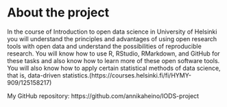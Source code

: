 
# About the project

In the course of Introduction to open data science in University of Helsinki you will understand the principles and advantages of using open research tools with open data and understand the possibilities of reproducible research. You will know how to use R, RStudio, RMarkdown, and GitHub for these tasks and also know how to learn more of these open software tools. You will also know how to apply certain statistical methods of data science, that is, data-driven statistics.(https://courses.helsinki.fi/fi/HYMY-909/125158217)

My GitHub repository: https://github.com/annikaheino/IODS-project 